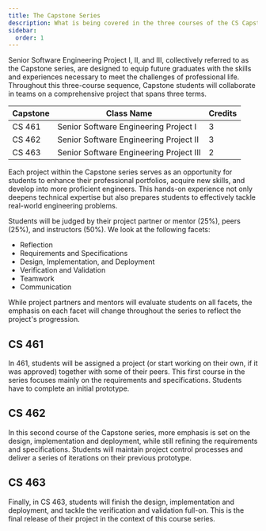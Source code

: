 ```yaml
---
title: The Capstone Series
description: What is being covered in the three courses of the CS Capstone series?
sidebar:
  order: 1
---
```



Senior Software Engineering Project I, II, and III, collectively referred to as the Capstone series, are designed to equip future graduates with the skills and experiences necessary to meet the challenges of professional life. Throughout this three-course sequence, Capstone students will collaborate in teams on a comprehensive project that spans three terms.

Capstone | Class Name | Credits
---------|------------|--------
CS 461   | Senior Software Engineering Project I   | 3
CS 462   | Senior Software Engineering Project II  | 3
CS 463   | Senior Software Engineering Project III | 2

Each project within the Capstone series serves as an opportunity for students to enhance their professional portfolios, acquire new skills, and develop into more proficient engineers. This hands-on experience not only deepens technical expertise but also prepares students to effectively tackle real-world engineering problems.

Students will be judged by their project partner or mentor (25%), peers (25%), and instructors (50%). We look at the following facets:

- Reflection
- Requirements and Specifications
- Design, Implementation, and Deployment
- Verification and Validation
- Teamwork
- Communication

While project partners and mentors will evaluate students on all facets, the emphasis on each facet will change throughout the series to reflect the project's progression.

<LinkCard
  title="Learn more about the grade distribution"
  description="This changes as students progress through the series."
  href="/project-evaluation/breakdown/"
/>

## CS 461

In 461, students will be assigned a project (or start working on their own, if it was approved) together with some of their peers.  This first course in the series focuses mainly on the requirements and specifications. Students have to complete an initial prototype. 

## CS 462

In this second course of the Capstone series, more emphasis is set on the design, implementation and deployment, while still refining the requirements and specifications. Students will maintain project control processes and deliver a series of iterations on their previous prototype.

## CS 463

Finally, in CS 463, students will finish the design, implementation and deployment, and tackle the verification and validation full-on. This is the final release of their project in the context of this course series. 
